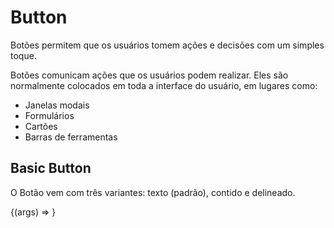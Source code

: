 
<Meta title="Components/Button" component={MyButton} />

# Button

Botões permitem que os usuários tomem ações e decisões com um simples toque.

<MyButton />

Botões comunicam ações que os usuários podem realizar. Eles são normalmente colocados em toda a interface do usuário, em lugares como:

- Janelas modais
- Formulários
- Cartões
- Barras de ferramentas

## Basic Button

O Botão vem com três variantes: texto (padrão), contido e delineado.

<ArgsTable of={MyButton} />

<Canvas>
  <Story
    name="Button Component"
    args={{
      ...MyButton.defaultProps,
      label: 'Button',
      variant: 'contained'
    }}
  >
  {(args) => <MyButton {...args}/>}
  </Story>
</Canvas>